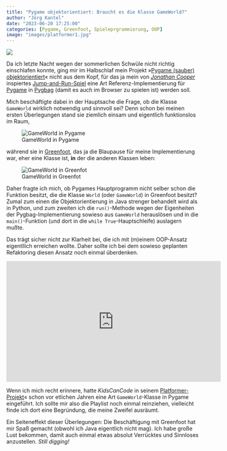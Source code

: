```yaml
---
title: "Pygame objektorientiert: Braucht es die Klasse GameWorld?"
author: "Jörg Kantel"
date: "2023-06-20 17:25:00"
categories: [Pygame, Greenfoot, Spieleprgrammierung, OOP]
image: "images/platformer1.jpg"
---
```


[![](images/platformer1-b.jpg)](https://www.flickr.com/photos/schockwellenreiter/52962509456/)

Da ich letzte Nacht wegen der sommerlichen Schwüle nicht richtig einschlafen konnte, ging mir im Halbschlaf mein Projekt »[Pygame (sauber) objektorientiert](https://kantel.github.io/posts/2023010701_pygame_oop/)« nicht aus dem Kopf, für das ja mein von *[Jonathan Cooper](https://www.youtube.com/playlist?list=PLk64HPu_u_NOD0hC2XFZfDu1ZOr7OF1qB)* inspiertes [Jump-and-Run-Spiel](https://kantel.github.io/posts/2023061701_platformer_pygame_pygbag_1/) eine Art Referenz-Implementierung für [Pygame](http://cognitiones.kantel-chaos-team.de/multimedia/spieleprogrammierung/pygame.html) in [Pygbag](http://cognitiones.kantel-chaos-team.de/multimedia/spieleprogrammierung/pygbag.html) (damit es auch im Browser zu spielen ist) werden soll.

Mich beschäftigte dabei in der Hauptsache die Frage, ob die Klasse `GameWorld` wirklich notwendig und sinnvoll sei? Denn schon bei meinen ersten Überlegungen stand sie ziemlich einsam und eigentlich funktionslos im Raum,

![GameWorld in Pygame](images/gameworldpygame.jpg)

während sie in [Greenfoot](http://cognitiones.kantel-chaos-team.de/programmierung/creativecoding/greenfoot.html), das ja die Blaupause für meine Implementierung war, eher eine Klasse ist, **in** der die anderen Klassen leben:

![GameWorld in Greenfot](images/gameworldgreenfoot.jpg)


Daher fragte ich mich, ob Pygames Hauptprogramm nicht selber schon die Funktion besitzt, die die Klasse `World` (oder `GameWorld`) in Greenfoot besitzt? Zumal zum einen die Objektorientierung in Java strenger behandelt wird als in Python, und zum zweiten ich die `run()`-Methode wegen der Eigenheiten der Pygbag-Implementierung sowieso aus `GameWorld` herauslösen und in die `main()`-Funktion (und dort in die `while True`-Hauptschleife) auslagern mußte.

Das trägt sicher nicht zur Klarheit bei, die ich mit (m)einem OOP-Ansatz eigentllich erreichen wollte. Daher sollte ich bei dem sowieso geplanten Refaktoring diesen Ansatz noch einmal überdenken.

<iframe width="560" height="315" src="https://www.youtube.com/embed/uWvb3QzA48c" title="YouTube video player" frameborder="0" allow="accelerometer; autoplay; clipboard-write; encrypted-media; gyroscope; picture-in-picture; web-share" allowfullscreen></iframe>

Wenn ich mich recht erinnere, hatte *KidsCanCode* in seinem [Platformer-Projekt](https://www.youtube.com/playlist?list=PLsk-HSGFjnaG-BwZkuAOcVwWldfCLu1pq)« schon vor etlichen Jahren eine Art `GameWorld`-Klasse in Pygame eingeführt. Ich sollte mir also die Playlist noch einmal reinziehen, vielleicht finde ich dort eine Begründung, die meine Zweifel ausräumt.

Ein Seiteneffekt dieser Überlegungen: Die Beschäftigung mit Greenfoot hat mir Spaß gemacht (obwohl ich Java eigentlich nicht mag). Ich habe große Lust bekommen, damit auch einmal etwas absolut Verrücktes und Sinnloses anzustellen. *Still digging!*
